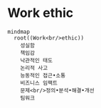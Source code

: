 # Work ethic

```mermaid
mindmap
  root((Work<br/>ethic))
    성실함
    책임감
    낙관적인 태도
    논리적 사고
    능동적인 접근•소통
    비즈니스 임팩트
    문제<br/>정의•분석•해결•개선
    팀워크
```